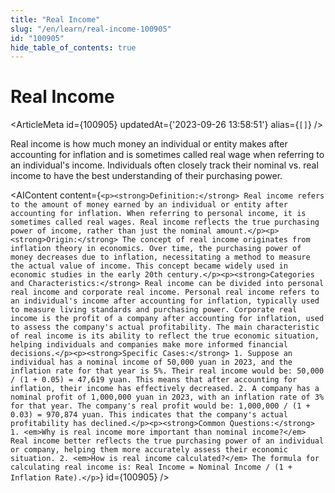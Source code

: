 ```yaml
---
title: "Real Income"
slug: "/en/learn/real-income-100905"
id: "100905"
hide_table_of_contents: true
---
```



# Real Income

<ArticleMeta id={100905} updatedAt={'2023-09-26 13:58:51'} alias={`[]`} />
<div className='border-solid border-b border-t-0 my-4 border-[var(--ifm-color-gray-300)]' />

Real income is how much money an individual or entity makes after accounting for inflation and is sometimes called real wage when referring to an individual's income. Individuals often closely track their nominal vs. real income to have the best understanding of their purchasing power.

<AIContent content={`<p><strong>Definition:</strong> Real income refers to the amount of money earned by an individual or entity after accounting for inflation. When referring to personal income, it is sometimes called real wages. Real income reflects the true purchasing power of income, rather than just the nominal amount.</p><p><strong>Origin:</strong> The concept of real income originates from inflation theory in economics. Over time, the purchasing power of money decreases due to inflation, necessitating a method to measure the actual value of income. This concept became widely used in economic studies in the early 20th century.</p><p><strong>Categories and Characteristics:</strong> Real income can be divided into personal real income and corporate real income. Personal real income refers to an individual's income after accounting for inflation, typically used to measure living standards and purchasing power. Corporate real income is the profit of a company after accounting for inflation, used to assess the company's actual profitability. The main characteristic of real income is its ability to reflect the true economic situation, helping individuals and companies make more informed financial decisions.</p><p><strong>Specific Cases:</strong> 1. Suppose an individual has a nominal income of 50,000 yuan in 2023, and the inflation rate for that year is 5%. Their real income would be: 50,000 / (1 + 0.05) = 47,619 yuan. This means that after accounting for inflation, their income has effectively decreased. 2. A company has a nominal profit of 1,000,000 yuan in 2023, with an inflation rate of 3% for that year. The company's real profit would be: 1,000,000 / (1 + 0.03) = 970,874 yuan. This indicates that the company's actual profitability has declined.</p><p><strong>Common Questions:</strong> 1. <em>Why is real income more important than nominal income?</em> Real income better reflects the true purchasing power of an individual or company, helping them more accurately assess their economic situation. 2. <em>How is real income calculated?</em> The formula for calculating real income is: Real Income = Nominal Income / (1 + Inflation Rate).</p>`} id={100905} />
